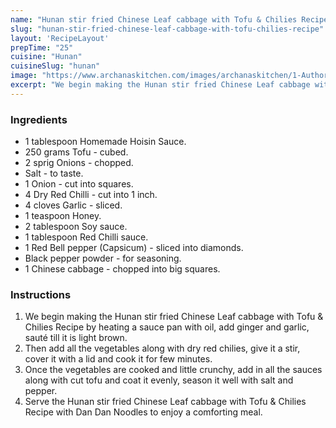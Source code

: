 ---
name: "Hunan stir fried Chinese Leaf cabbage with Tofu & Chilies Recipe"
slug: "hunan-stir-fried-chinese-leaf-cabbage-with-tofu-chilies-recipe"
layout: 'RecipeLayout'
prepTime: "25"
cuisine: "Hunan"
cuisineSlug: "hunan"
image: "https://www.archanaskitchen.com/images/archanaskitchen/1-Author/sibyl_sunitha/Hunan_stir_fried_Chinese_Leaf_cabbage_with_Tofu__Chilies_Recipe.jpg"
excerpt: "We begin making the Hunan stir fried Chinese Leaf cabbage with Tofu  Chilies Recipe by heating a sauce pan with oil, add ginger and garlic, sauté till it is light brown"
---

### Ingredients

- 1 tablespoon Homemade Hoisin Sauce.
- 250 grams Tofu - cubed.
- 2 sprig Onions - chopped.
- Salt - to taste.
- 1 Onion - cut into squares.
- 4 Dry Red Chilli - cut into 1 inch.
- 4 cloves Garlic - sliced.
- 1 teaspoon Honey.
- 2 tablespoon Soy sauce.
- 1 tablespoon Red Chilli sauce.
- 1 Red Bell pepper (Capsicum) - sliced into diamonds.
- Black pepper powder - for seasoning.
- 1 Chinese cabbage - chopped into big squares.

### Instructions

1. We begin making the Hunan stir fried Chinese Leaf cabbage with Tofu & Chilies Recipe by heating a sauce pan with oil, add ginger and garlic, sauté till it is light brown.
1. Then add all the vegetables along with dry red chilies, give it a stir, cover it with a lid and cook it for few minutes.
1. Once the vegetables are cooked and little crunchy, add in all the sauces along with cut tofu and coat it evenly, season it well with salt and pepper.
1. Serve the Hunan stir fried Chinese Leaf cabbage with Tofu & Chilies Recipe with Dan Dan Noodles to enjoy a comforting meal.
